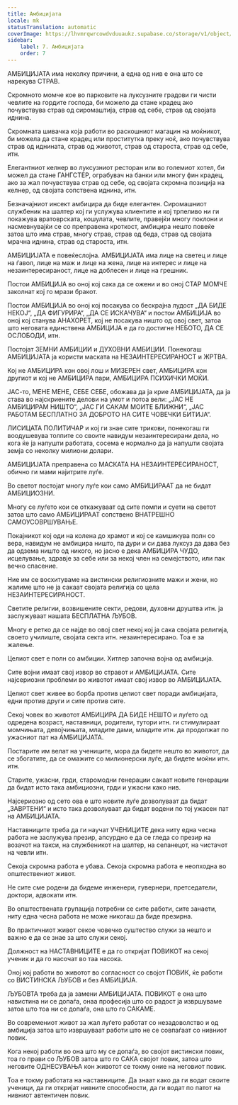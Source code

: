 ```yaml
---
title: Амбицијата
locale: mk
statusTranslation: automatic
coverImage: https://lhvmrqwrcowdvduuaukz.supabase.co/storage/v1/object/public/strapi-uploads/small_cover-educacion-fundamental.webp-2d51a7828a2b1309555be27f7e2a61a0.webp
sidebar:
    label: 7. Амбицијата
    order: 7
---
```

АМБИЦИЈАТА има неколку причини, а една од нив е она што се нарекува СТРАВ.

Скромното момче кое во парковите на луксузните градови ги чисти чевлите на гордите господа, би можело да стане крадец ако почувствува страв од сиромаштија, страв од себе, страв од својата иднина.

Скромната шивачка која работи во раскошниот магацин на моќникот, би можела да стане крадец или проститутка преку ноќ, ако почувствува страв од иднината, страв од животот, страв од староста, страв од себе, итн.

Елегантниот келнер во луксузниот ресторан или во големиот хотел, би можел да стане ГАНГСТЕР, ограбувач на банки или многу фин крадец, ако за жал почувствува страв од себе, од својата скромна позиција на келнер, од својата сопствена иднина, итн.

Безначајниот инсект амбицира да биде елегантен. Сиромашниот службеник на шалтер кој ги услужува клиентите и кој трпеливо ни ги покажува вратоврската, кошулата, чевлите, правејќи многу поклони и насмевнувајќи се со преправена кроткост, амбицира нешто повеќе затоа што има страв, многу страв, страв од беда, страв од својата мрачна иднина, страв од староста, итн.

АМБИЦИЈАТА е повеќеслојна. АМБИЦИЈАТА има лице на светец и лице на ѓавол, лице на маж и лице на жена, лице на интерес и лице на незаинтересираност, лице на доблесен и лице на грешник.

Постои АМБИЦИЈА во оној кој сака да се ожени и во оној СТАР МОМЧЕ заколнат кој го мрази бракот.

Постои АМБИЦИЈА во оној кој посакува со бескрајна лудост „ДА БИДЕ НЕКОЈ“, „ДА ФИГУРИРА“, „ДА СЕ ИСКАЧУВА“ и постои АМБИЦИЈА во оној кој станува АНАХОРЕТ, кој не посакува ништо од овој свет, затоа што неговата единствена АМБИЦИЈА е да го достигне НЕБОТО, ДА СЕ ОСЛОБОДИ, итн.

Постојат ЗЕМНИ АМБИЦИИ и ДУХОВНИ АМБИЦИИ. Понекогаш АМБИЦИЈАТА ја користи маската на НЕЗАИНТЕРЕСИРАНОСТ и ЖРТВА.

Кој не АМБИЦИРА кон овој лош и МИЗЕРЕН свет, АМБИЦИРА кон другиот и кој не АМБИЦИРА пари, АМБИЦИРА ПСИХИЧКИ МОЌИ.

ЈАС-то, МЕНЕ МЕНЕ, СЕБЕ СЕБЕ, обожава да ја крие АМБИЦИЈАТА, да ја става во најскриените делови на умот и потоа вели: „ЈАС НЕ АМБИЦИРАМ НИШТО“, „ЈАС ГИ САКАМ МОИТЕ БЛИЖНИ“, „ЈАС РАБОТАМ БЕСПЛАТНО ЗА ДОБРОТО НА СИТЕ ЧОВЕЧКИ БИТИЈА“.

ЛИСИЦАТА ПОЛИТИЧАР и кој ги знае сите трикови, понекогаш ги воодушевува толпите со своите навидум незаинтересирани дела, но кога ќе ја напушти работата, сосема е нормално да ја напушти својата земја со неколку милиони долари.

АМБИЦИЈАТА преправена со МАСКАТА НА НЕЗАИНТЕРЕСИРАНОСТ, обично ги мами најитрите луѓе.

Во светот постојат многу луѓе кои само АМБИЦИРААТ да не бидат АМБИЦИОЗНИ.

Многу се луѓето кои се откажуваат од сите помпи и суети на светот затоа што само АМБИЦИРААТ сопствено ВНАТРЕШНО САМОУСОВРШУВАЊЕ.

Покајникот кој оди на колена до храмот и кој се камшикува полн со вера, навидум не амбицира ништо, па дури и си дава луксуз да дава без да одзема ништо од никого, но јасно е дека АМБИЦИРА ЧУДО, исцелување, здравје за себе или за некој член на семејството, или пак вечно спасение.

Ние им се восхитуваме на вистински религиозните мажи и жени, но жалиме што не ја сакаат својата религија со цела НЕЗАИНТЕРЕСИРАНОСТ.

Светите религии, возвишените секти, редови, духовни друштва итн. ја заслужуваат нашата БЕСПЛАТНА ЉУБОВ.

Многу е ретко да се најде во овој свет некој кој ја сака својата религија, своето училиште, својата секта итн. незаинтересирано. Тоа е за жалење.

Целиот свет е полн со амбиции. Хитлер започна војна од амбиција.

Сите војни имаат свој извор во стравот и АМБИЦИЈАТА. Сите најсериозни проблеми во животот имаат свој извор во АМБИЦИЈАТА.

Целиот свет живее во борба против целиот свет поради амбицијата, едни против други и сите против сите.

Секој човек во животот АМБИЦИРА ДА БИДЕ НЕШТО и луѓето од одредена возраст, наставници, родители, тутори итн. ги стимулираат момчињата, девојчињата, младите дами, младите итн. да продолжат по ужасниот пат на АМБИЦИЈАТА.

Постарите им велат на учениците, мора да бидете нешто во животот, да се збогатите, да се омажите со милионерски луѓе, да бидете моќни итн. итн.

Старите, ужасни, грди, старомодни генерации сакаат новите генерации да бидат исто така амбициозни, грди и ужасни како нив.

Најсериозно од сето ова е што новите луѓе дозволуваат да бидат „ЗАВРТЕНИ“ и исто така дозволуваат да бидат водени по тој ужасен пат на АМБИЦИЈАТА.

Наставниците треба да ги научат УЧЕНИЦИТЕ дека ниту една чесна работа не заслужува презир, апсурдно е да се гледа со презир на возачот на такси, на службеникот на шалтер, на селанецот, на чистачот на чевли итн.

Секоја скромна работа е убава. Секоја скромна работа е неопходна во општествениот живот.

Не сите сме родени да бидеме инженери, гувернери, претседатели, доктори, адвокати итн.

Во општествената групација потребни се сите работи, сите занаети, ниту една чесна работа не може никогаш да биде презирна.

Во практичниот живот секое човечко суштество служи за нешто и важно е да се знае за што служи секој.

Должност на НАСТАВНИЦИТЕ е да го откријат ПОВИКОТ на секој ученик и да го насочат во таа насока.

Оној кој работи во животот во согласност со својот ПОВИК, ќе работи со ВИСТИНСКА ЉУБОВ и без АМБИЦИЈА.

ЉУБОВТА треба да ја замени АМБИЦИЈАТА. ПОВИКОТ е она што навистина ни се допаѓа, онаа професија што со радост ја извршуваме затоа што тоа ни се допаѓа, она што го САКАМЕ.

Во современиот живот за жал луѓето работат со незадоволство и од амбиција затоа што извршуваат работи што не се совпаѓаат со нивниот повик.

Кога некој работи во она што му се допаѓа, во својот вистински повик, тоа го прави со ЉУБОВ затоа што го САКА својот повик, затоа што неговите ОДНЕСУВАЊА кон животот се токму оние на неговиот повик.

Тоа е токму работата на наставниците. Да знаат како да ги водат своите ученици, да ги откријат нивните способности, да ги водат по патот на нивниот автентичен повик.

